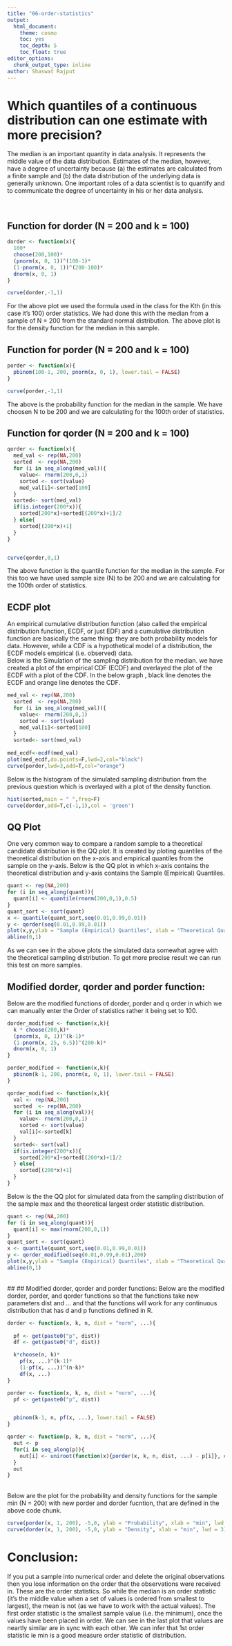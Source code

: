 ```yaml
---
title: "06-order-statistics"
output:
  html_document:
    theme: cosmo
    toc: yes
    toc_depth: 5
    toc_float: true
editor_options: 
  chunk_output_type: inline
author: Shaswat Rajput
---
```


# Which quantiles of a continuous distribution can one estimate with more precision?
<p> The median is an important quantity in data analysis. It represents the middle value of the data distribution. Estimates of the median, however, have a degree of uncertainty because (a) the estimates are calculated from a finite sample and (b) the data distribution of the underlying data is generally unknown. One important roles of a data scientist is to quantify and to communicate the degree of uncertainty in his or her data analysis.</p> <br>

## Function for dorder (N = 200 and k = 100)

```r
dorder <- function(x){
  100*
  choose(200,100)*
  (pnorm(x, 0, 1))^(100-1)*
  (1-pnorm(x, 0, 1))^(200-100)*
  dnorm(x, 0, 1)
}

curve(dorder,-1,1)

```
For the above plot we used the formula used in the class for the Kth (in this case it's 100) order statistics. We had done this with the median from a sample of N = 200 from the standard normal distribution. The above plot is for the density function for the median in this sample.

## Function for porder (N = 200 and k = 100)

```r
porder <- function(x){
  pbinom(100-1, 200, pnorm(x, 0, 1), lower.tail = FALSE)
}

curve(porder,-1,1)

```
The above is the probability function for the median in the sample. We have choosen N to be 200 and we are calculating for the 100th order of statistics.

##  Function for qorder (N = 200 and k = 100)

```r
qorder <- function(x){
  med_val <- rep(NA,200)
  sorted  <- rep(NA,200)
  for (i in seq_along(med_val)){
    value<- rnorm(200,0,1)
    sorted <- sort(value)
    med_val[i]<-sorted[100]
  }
  sorted<- sort(med_val)
  if(is.integer(200*x)){
    sorted[200*x]+sorted[(200*x)+1]/2
  } else{
    sorted[(200*x)+1]
  }
}


curve(qorder,0,1)

```


The above function is the quantile function for the median in the sample. For this too we have used sample size (N) to be 200 and we are calculating for the 100th order of statistics.<br>

## ECDF plot
An empirical cumulative distribution function (also called the empirical distribution function, ECDF, or just EDF) and a cumulative distribution function are basically the same thing: they are both probability models for data. However, while a CDF is a hypothetical model of a distribution, the ECDF models empirical (i.e. observed) data. <br>
Below is the Simulation of the sampling distribution for the median. we have created a plot of the empirical CDF (ECDF) and overlayed the plot of the ECDF with a plot of the CDF.
In the below graph , black line denotes the ECDF and orange line denotes the CDF.

```r
med_val <- rep(NA,200)
  sorted  <- rep(NA,200)
  for (i in seq_along(med_val)){
    value<- rnorm(200,0,1)
    sorted <- sort(value)
    med_val[i]<-sorted[100]
  }
  sorted<- sort(med_val)
  
med_ecdf<-ecdf(med_val)
plot(med_ecdf,do.points=F,lwd=2,col="black")
curve(porder,lwd=3,add=T,col="orange")

```

Below is the histogram of the simulated sampling distribution from the previous question which is overlayed with a plot of the density function.
```r
hist(sorted,main = " ",freq=F)
curve(dorder,add=T,c(-1,1),col = 'green')
```

## QQ Plot
One very common way to compare a random sample to a theoretical candidate distribution is the QQ plot. It is created by ploting quantiles of the theoretical distribution on the x-axis and empirical quantiles from the sample on the y-axis. Below is the QQ plot in which x-axis contains the theoretical distribution and y-axis contains the Sample (Empirical) Quantiles.
```r
quant <- rep(NA,200)
for (i in seq_along(quant)){
  quant[i] <- quantile(rnorm(200,0,1),0.5)
}
quant_sort <- sort(quant)
x <- quantile(quant_sort,seq(0.01,0.99,0.01))
y <- qorder(seq(0.01,0.99,0.01))
plot(x,y,ylab = "Sample (Empirical) Quantiles", xlab = "Theoretical Quantiles Dist.")
abline(0,1)
```
As we can see in the above plots the simulated data somewhat agree with the theoretical sampling distribution. To get more precise result we can run this test on more samples. <br>

## Modified dorder, qorder and porder function:
Below are the modified functions of dorder, porder and q order in which we can manually enter the Order of statistics rather it being set to 100. 

```r
dorder_modified <- function(x,k){
  k * choose(200,k)*
  (pnorm(x, 0, 1))^(k-1)*
  (1-pnorm(x, 25, 6.5))^(200-k)*
  dnorm(x, 0, 1)
}

porder_modified <- function(x,k){
  pbinom(k-1, 200, pnorm(x, 0, 1), lower.tail = FALSE)
}

qorder_modified <- function(x,k){
  val <- rep(NA,200)
  sorted  <- rep(NA,200)
  for (i in seq_along(val)){
    value<- rnorm(200,0,1)
    sorted <- sort(value)
    val[i]<-sorted[k]
  }
  sorted<- sort(val)
  if(is.integer(200*x)){
    sorted[200*x]+sorted[(200*x)+1]/2
  } else{
    sorted[(200*x)+1]
  }
}

```

Below is the the QQ plot for simulated data from the sampling distribution of the sample max and the theoretical largest order statistic distribution.

```r
quant <- rep(NA,200)
for (i in seq_along(quant)){
  quant[i] <- max(rnorm(200,0,1))
}
quant_sort <- sort(quant)
x <- quantile(quant_sort,seq(0.01,0.99,0.01))
y <- qorder_modified(seq(0.01,0.99,0.01),200)
plot(x,y,ylab = "Sample (Empirical) Quantiles", xlab = "Theoretical Quantiles Dist.")
abline(0,1)
```

<br>
## ## Modified dorder, qorder and porder functions:
Below are the modified dorder, porder, and qorder functions so that the functions take new parameters dist and ... and that the functions will work for any continuous distribution that has d and p functions defined in R.

```r
dorder <- function(x, k, n, dist = "norm", ...){
  
  pf <- get(paste0("p", dist))
  df <- get(paste0("d", dist))

  k*choose(n, k)*
    pf(x, ...)^(k-1)*
    (1-pf(x, ...))^(n-k)*
    df(x, ...)
}

porder <- function(x, k, n, dist = "norm", ...){
  pf <- get(paste0("p", dist))


  pbinom(k-1, n, pf(x, ...), lower.tail = FALSE)
}

qorder <- function(p, k, n, dist = "norm", ...){
  out <- p
  for(i in seq_along(p)){
    out[i] <- uniroot(function(x){porder(x, k, n, dist, ...) - p[i]}, c(-100,100))$root
  }
  out
}
```
<br>
Below are the plot for the probability and density functions for the sample min (N = 200) with new porder and dorder fucntion, that are defined in the above code chunk.
```r
curve(porder(x, 1, 200), -5,0, ylab = "Probability", xlab = "min", lwd = 3)
curve(dorder(x, 1, 200), -5,0, ylab = "Density", xlab = "min", lwd = 3)
```


# Conclusion:
If you put a sample into numerical order and delete the original observations then you lose information on the order that the observations were received in. These are the order statistics. So while the median is an order statistic (it’s the middle value when a set of values is ordered from smallest to largest), the mean is not (as we have to work with the actual values). The first order statistic is the smallest sample value (i.e. the minimum), once the values have been placed in order. We can see in the last plot that values are neartly similar are in sync with each other.
We can infer that 1st order statistic ie min is a good measure order statistic of distribution.


